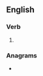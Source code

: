 ==English==

===Verb===
{{head|en|verb form}}

# {{en-archaic second-person singular of|ride|lang=en}}

===Anagrams===
* {{anagrams|en|a=deirst|Stride|direst|disert|dister|driest|drites|redist|stride}}